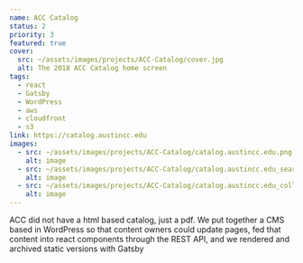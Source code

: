 ```yaml
---
name: ACC Catalog
status: 2
priority: 3
featured: true
cover:
  src: ~/assets/images/projects/ACC-Catalog/cover.jpg
  alt: The 2018 ACC Catalog home screen
tags:
  - react
  - Gatsby
  - WordPress
  - aws
  - cloudfront
  - s3
link: https://catalog.austincc.edu
images:
  - src: ~/assets/images/projects/ACC-Catalog/catalog.austincc.edu.png
    alt: image
  - src: ~/assets/images/projects/ACC-Catalog/catalog.austincc.edu_search__q=international+students.png
    alt: image
  - src: ~/assets/images/projects/ACC-Catalog/catalog.austincc.edu_college-entry_paying-for-college_buy-textbooks-supplies_.png
    alt: image
---
```


ACC did not have a html based catalog, just a pdf. We put together a CMS based in WordPress so that content owners could update pages, fed that content into react components through the REST API, and we rendered and archived static versions with Gatsby
